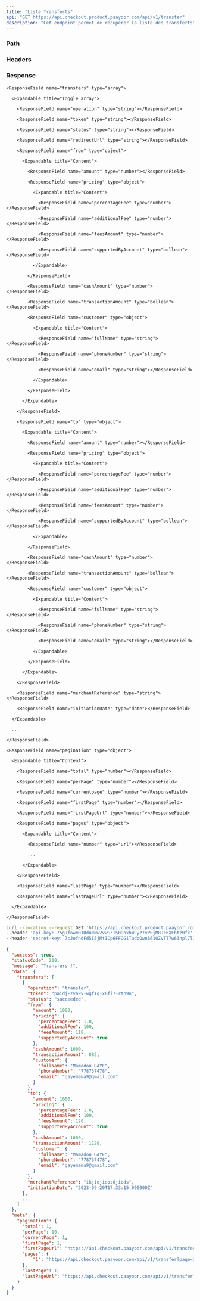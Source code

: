 ```yaml
---
title: "Liste Transferts"
api: "GET https://api.checkout.product.paayoor.com/api/v1/transfer"
description: "Cet endpoint permet de récupérer la liste des transferts"
---
```


### Path

<ParamField path="perPage" type="number" required></ParamField>

<ParamField path="page" type="number" required></ParamField>

### Headers

<ParamField header="api-key" type="string" required></ParamField>

<ParamField header="secret-key" type="string" required></ParamField>

### Response

<ResponseField name="success" type="boolean"></ResponseField>

<ResponseField name="statusCode" type="number"></ResponseField>

<ResponseField name="message" type="string"></ResponseField>

<ResponseField name="data" type="object">

  <Expandable title="Content">

    <ResponseField name="transfers" type="array">

      <Expandable title="Toggle array">

        <ResponseField name="operation" type="string"></ResponseField>

        <ResponseField name="token" type="string"></ResponseField>

        <ResponseField name="status" type="string"></ResponseField>

        <ResponseField name="redirectUrl" type="string"></ResponseField>

        <ResponseField name="from" type="object">

          <Expandable title="Content">

            <ResponseField name="amount" type="number"></ResponseField>

            <ResponseField name="pricing" type="object">

              <Expandable title="Content">

                <ResponseField name="percentageFee" type="number"></ResponseField>

                <ResponseField name="additionalFee" type="number"></ResponseField>

                <ResponseField name="feesAmount" type="number"></ResponseField>

                <ResponseField name="supportedByAccount" type="bollean"></ResponseField>

              </Expandable>

            </ResponseField>

            <ResponseField name="cashAmount" type="number"></ResponseField>

            <ResponseField name="transactionAmount" type="bollean"></ResponseField>

            <ResponseField name="customer" type="object">

              <Expandable title="Content">

                <ResponseField name="fullName" type="string"></ResponseField>

                <ResponseField name="phoneNumber" type="string"></ResponseField>

                <ResponseField name="email" type="string"></ResponseField>

              </Expandable>

            </ResponseField>

          </Expandable>

        </ResponseField>

        <ResponseField name="to" type="object">

          <Expandable title="Content">

            <ResponseField name="amount" type="number"></ResponseField>

            <ResponseField name="pricing" type="object">

              <Expandable title="Content">

                <ResponseField name="percentageFee" type="number"></ResponseField>

                <ResponseField name="additionalFee" type="number"></ResponseField>

                <ResponseField name="feesAmount" type="number"></ResponseField>

                <ResponseField name="supportedByAccount" type="bollean"></ResponseField>

              </Expandable>

            </ResponseField>

            <ResponseField name="cashAmount" type="number"></ResponseField>

            <ResponseField name="transactionAmount" type="bollean"></ResponseField>

            <ResponseField name="customer" type="object">

              <Expandable title="Content">

                <ResponseField name="fullName" type="string"></ResponseField>

                <ResponseField name="phoneNumber" type="string"></ResponseField>

                <ResponseField name="email" type="string"></ResponseField>

              </Expandable>

            </ResponseField>

          </Expandable>

        </ResponseField>

        <ResponseField name="merchantReference" type="string"></ResponseField>

        <ResponseField name="initiationDate" type="date"></ResponseField>

      </Expandable>

      ...

    </ResponseField>

  </Expandable>

</ResponseField>

<ResponseField name="meta" type="object">

  <Expandable title="Content">

    <ResponseField name="pagination" type="object">

      <Expandable title="Content">

        <ResponseField name="total" type="number"></ResponseField>

        <ResponseField name="perPage" type="number"></ResponseField>

        <ResponseField name="currentpage" type="number"></ResponseField>

        <ResponseField name="firstPage" type="number"></ResponseField>

        <ResponseField name="firstPageUrl" type="number"></ResponseField>

        <ResponseField name="pages" type="object">

          <Expandable title="Content">

            <ResponseField name="number" type="url"></ResponseField>

            ...

          </Expandable>

        </ResponseField>

        <ResponseField name="lastPage" type="number"></ResponseField>

        <ResponseField name="lastPageUrl" type="number"></ResponseField>

      </Expandable>

    </ResponseField>

  </Expandable>

</ResponseField>

<RequestExample>

```bash Example Request
curl --location --request GET 'https://api.checkout.product.paayoor.com/api/v1/transfer' \
--header 'api-key: 75gJfowm010du0Nw2vwGZ150OoxhWJyz7vP0jM8Je6XFhtz0fk' \
--header 'secret-key: 7cJofndFd5I5jMtICp6FFOGiTudpQwn661OZVTT7w63npl7lJ1'
```

</RequestExample>

<ResponseExample>

```json Response
{
  "success": true,
  "statusCode": 200,
  "message": "Transfers !",
  "data": {
    "transfers": [
      {
        "operation": "transfer",
        "token": "paidj-zva9v-wgf1q-x8fi7-rtn9n",
        "status": "succeeded",
        "from": {
          "amount": 1000,
          "pricing": {
            "percentageFee": 1.8,
            "additionalFee": 100,
            "feesAmount": 118,
            "supportedByAccount": true
          },
          "cashAmount": 1000,
          "transactionAmount": 882,
          "customer": {
            "fullName": "Mamadou GAYE",
            "phoneNumber": "778737478",
            "email": "gayemama9@gmail.com"
          }
        },
        "to": {
          "amount": 1000,
          "pricing": {
            "percentageFee": 1.8,
            "additionalFee": 100,
            "feesAmount": 120,
            "supportedByAccount": true
          },
          "cashAmount": 1000,
          "transactionAmount": 1120,
          "customer": {
            "fullName": "Mamadou GAYE",
            "phoneNumber": "778737478",
            "email": "gayemama9@gmail.com"
          }
        },
        "merchantReference": "ikjiojidosdjiods",
        "initiationDate": "2023-09-20T17:33:15.000000Z"
      },
      ...
    ]
  },
  "meta": {
    "pagination": {
      "total": 1,
      "perPage": 10,
      "currentPage": 1,
      "firstPage": 1,
      "firstPageUrl": "https://api.checkout.paayoor.com/api/v1/transfer?page=1",
      "pages": {
          "1": "https://api.checkout.paayoor.com/api/v1/transfer?page=1"
      },
      "lastPage": 1,
      "lastPageUrl": "https://api.checkout.paayoor.com/api/v1/transfer?page=1"
    }
  }
}
```

</ResponseExample>
